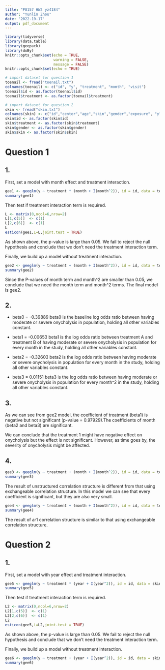```yaml
---
title: "P8157 HW2 yz4184"
author: "Yunlin Zhou"
date: '2022-10-17'
output: pdf_document
---
```


```r
library(tidyverse)
library(data.table)
library(geepack)
library(doBy)
knitr::opts_chunk$set(echo = TRUE,
                      warning = FALSE,
                      message = FALSE)
knitr::opts_chunk$set(echo = TRUE)
```


```r
# import dataset for question 1
toenail <- fread("toenail.txt")
colnames(toenail) <- c("id", "y", "treatment", "month", "visit")
toenail$id <- as.factor(toenail$id)
toenail$treatment <- as.factor(toenail$treatment)

# import dataset for question 2
skin <- fread("skin.txt")
colnames(skin) <- c("id","center","age","skin","gender","exposure", "y", "treatment", "year")
skin$id <- as.factor(skin$id)
skin$treatment <- as.factor(skin$treatment)
skin$gender <- as.factor(skin$gender)
skin$skin <- as.factor(skin$skin)
```


# Question 1

## 1.

First, set a model with month effect and treatment interaction.

```r
gee1 <- geeglm(y ~ treatment * (month + I(month^2)), id = id, data = toenail, family = binomial(link = "logit"), corstr = "exchangeable")
summary(gee1)
```


Then test if treatment interaction term is required.

```r
L <- matrix(0,ncol=6,nrow=2)
L[1,c(5)]  <- c(1)
L[2,c(6)]  <- c(1)
L
esticon(gee1,L=L,joint.test = TRUE)
```


As shown above, the p-value is large than 0.05. We fail to reject the null hypothesis and conclude that we don't need the treatment interaction term. 

Finally, we build up a model without treatment interaction.

```r
gee2 <- geeglm(y ~ treatment + (month + I(month^2)), id = id, data = toenail, family = binomial(link = "logit"), corstr = "exchangeable")
summary(gee2)
```


Since the P-values of month term and month^2 are smaller than 0.05, we conclude that we need the month term and month^2 terms. The final model is gee2.


## 2.

* beta0 = -0.39889
beta0 is the baseline log odds ratio between having moderate or severe onycholysis in population, holding all other variables constant.

* beta1 = -0.00653
beta1 is the log odds ratio between treatment A and treatment B of having moderate or severe onycholysis in population for every month in the study, holding all other variables constant.

* beta2 = -0.32603
beta2 is the log odds ratio between having moderate or severe onycholysis in population for every month in the study, holding all other variables constant.

* beta3 = 0.01151
beta3 is the log odds ratio between having moderate or severe onycholysis in population for every month^2 in the study, holding all other variables constant.


## 3.

As we can see from gee2 model, the coefficient of treatment (beta1) is negative but not significant (p-value = 0.97929).The coefficients of month (beta2 and beta3) are significant.

We can conclude that the treatment 1 might have negative effect on onycholysis but the effect is not significant. However, as time goes by, the severity of onycholysis might be affected.


## 4.

```r
gee3 <- geeglm(y ~ treatment + (month + I(month^2)), id = id, data = toenail, family = binomial(link = "logit"), corstr = "unstructured")
summary(gee3)
```


The result of unstructured correlation structure is different from that using exchangeable correlation structure. In this model we can see that every coefficient is significant, but they are also very small.


```r
gee4 <- geeglm(y ~ treatment + (month + I(month^2)), id = id, data = toenail, family = binomial(link = "logit"), corstr = "ar1")
summary(gee4)
```


The result of ar1 correlation structure is similar to that using exchangeable correlation structure.


# Question 2

## 1.

First, set a model with year effect and treatment interaction.

```r
gee5 <- geeglm(y ~ treatment * (year + I(year^2)), id = id, data = skin, family = poisson(link = "log"), corstr = "unstructured")
summary(gee5)
```


Then test if treatment interaction term is required.

```r
L2 <- matrix(0,ncol=6,nrow=2)
L2[1,c(5)]  <- c(1)
L2[2,c(6)]  <- c(1)
L2
esticon(gee5,L=L2,joint.test = TRUE)
```


As shown above, the p-value is large than 0.05. We fail to reject the null hypothesis and conclude that we don't need the treatment interaction term. 

Finally, we build up a model without treatment interaction.

```r
gee6 <- geeglm(y ~ treatment + (year + I(year^2)), id = id, data = skin, family = poisson(link = "log"), corstr = "unstructured")
summary(gee6)
```

